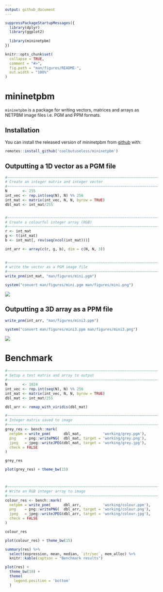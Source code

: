 ```yaml
---
output: github_document
---
```


<!-- README.md is generated from README.Rmd. Please edit that file -->

```r
suppressPackageStartupMessages({
  library(dplyr)
  library(ggplot2)
  
  library(mininetpbm)
})

knitr::opts_chunk$set(
  collapse = TRUE,
  comment = "#>",
  fig.path = "man/figures/README-",
  out.width = "100%"
)
```


# mininetpbm

`mininetpbm` is a package for writing vectors, matrices and arrays as NETPBM
image files i.e. PGM and PPM formats.


## Installation

You can install the released version of mininetpbm from [github](https://github.com/coolbutuseless/mininetpbm) with:

``` r
remotes::install_github('coolbutuseless/mininetpbm')
```

## Outputting a 1D vector as a PGM file


```r
#~~~~~~~~~~~~~~~~~~~~~~~~~~~~~~~~~~~~~~~~~~~~~~~~~~~~~~~~~~~~~~~~~~~~~~~~~~~~~
# Create an integer matrix and integer vector
#~~~~~~~~~~~~~~~~~~~~~~~~~~~~~~~~~~~~~~~~~~~~~~~~~~~~~~~~~~~~~~~~~~~~~~~~~~~~~
N       <- 255
int_vec <- rep.int(seq(N), N) %% 256
int_mat <- matrix(int_vec, N, N, byrow = TRUE)
dbl_mat <- int_mat/255


#~~~~~~~~~~~~~~~~~~~~~~~~~~~~~~~~~~~~~~~~~~~~~~~~~~~~~~~~~~~~~~~~~~~~~~~~~~~~~
# Create a colourful integer array (RGB)
#~~~~~~~~~~~~~~~~~~~~~~~~~~~~~~~~~~~~~~~~~~~~~~~~~~~~~~~~~~~~~~~~~~~~~~~~~~~~~
r <- int_mat
g <- t(int_mat)
b <- int_mat[, rev(seq(ncol(int_mat)))]

int_arr <- array(c(r, g, b), dim = c(N, N, 3))
  
  
#~~~~~~~~~~~~~~~~~~~~~~~~~~~~~~~~~~~~~~~~~~~~~~~~~~~~~~~~~~~~~~~~~~~~~~~~~~~~~
# write the vector as a PGM image file
#~~~~~~~~~~~~~~~~~~~~~~~~~~~~~~~~~~~~~~~~~~~~~~~~~~~~~~~~~~~~~~~~~~~~~~~~~~~~~
write_pnm(int_mat, "man/figures/mini.pgm")
```

```r
system("convert man/figures/mini.pgm man/figures/mini.png")
```

![](man/figures/mini.png)



## Outputting a 3D array as a PPM file

```r
write_pnm(int_arr, "man/figures/mini3.ppm")
```

```r
system("convert man/figures/mini3.ppm man/figures/mini3.png")
```

![](man/figures/mini3.png)



# Benchmark

```r
#~~~~~~~~~~~~~~~~~~~~~~~~~~~~~~~~~~~~~~~~~~~~~~~~~~~~~~~~~~~~~~~~~~~~~~~~~~~
# Setup a test matrix and array to output
#~~~~~~~~~~~~~~~~~~~~~~~~~~~~~~~~~~~~~~~~~~~~~~~~~~~~~~~~~~~~~~~~~~~~~~~~~~~
N       <- 1024
int_vec <- rep.int(seq(N), N) %% 256
int_mat <- matrix(int_vec, N, N, byrow = TRUE)
dbl_mat <- int_mat/255

dbl_arr <- remap_with_viridis(dbl_mat)

#~~~~~~~~~~~~~~~~~~~~~~~~~~~~~~~~~~~~~~~~~~~~~~~~~~~~~~~~~~~~~~~~~~~~~~~~~~~
# Integer matrix saved to image
#~~~~~~~~~~~~~~~~~~~~~~~~~~~~~~~~~~~~~~~~~~~~~~~~~~~~~~~~~~~~~~~~~~~~~~~~~~~
grey_res <- bench::mark(
  netpbm = write_pnm(      dbl_mat,          'working/grey.pgm'),
  png    = png::writePNG(  dbl_mat, target = 'working/grey.png'),
  jpeg   = jpeg::writeJPEG(dbl_mat, target = 'working/grey.jpg'),
  check = FALSE
)

grey_res

plot(grey_res) + theme_bw(15)



#~~~~~~~~~~~~~~~~~~~~~~~~~~~~~~~~~~~~~~~~~~~~~~~~~~~~~~~~~~~~~~~~~~~~~~~~~~~
# Write an RGB integer array to image
#~~~~~~~~~~~~~~~~~~~~~~~~~~~~~~~~~~~~~~~~~~~~~~~~~~~~~~~~~~~~~~~~~~~~~~~~~~~
colour_res <- bench::mark(
  netpbm = write_pnm(      dbl_arr,          'working/colour.ppm'),
  png    = png::writePNG(  dbl_arr, target = 'working/colour.png'),
  jpeg   = jpeg::writeJPEG(dbl_arr, target = 'working/colour.jpg'),
  check = FALSE
)

colour_res

plot(colour_res) + theme_bw(15)
```

```r
summary(res) %>%
  select(expression, mean, median, `itr/sec`, mem_alloc) %>%
  knitr::kable(caption = "Benchmark results")

plot(res) + 
  theme_bw(10) + 
  theme(
    legend.position = 'bottom'
  )
```






